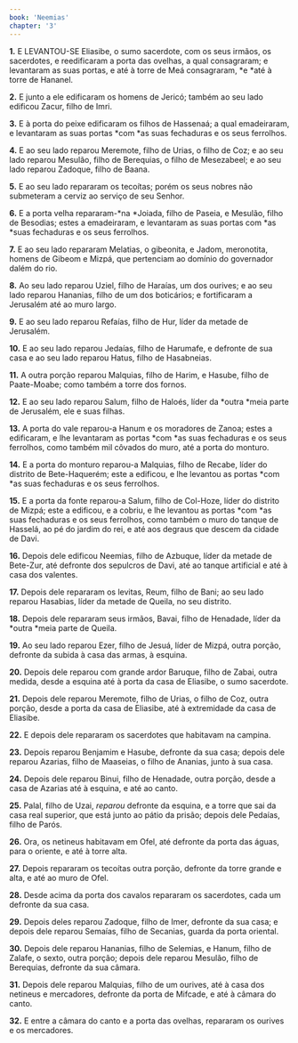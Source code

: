 ```yaml
---
book: 'Neemias'
chapter: '3'
---
```


**1.** E LEVANTOU-SE Eliasibe, o sumo sacerdote, com os seus irmãos, os sacerdotes, e reedificaram a porta das ovelhas, a qual consagraram; e levantaram as suas portas, e até à torre de Meá consagraram, *e *até à torre de Hananel.

**2.** E junto a ele edificaram os homens de Jericó; também ao seu lado edificou Zacur, filho de Imri.

**3.** E à porta do peixe edificaram os filhos de Hassenaá; a qual emadeiraram, e levantaram as suas portas *com *as suas fechaduras e os seus ferrolhos.

**4.** E ao seu lado reparou Meremote, filho de Urias, o filho de Coz; e ao seu lado reparou Mesulão, filho de Berequias, o filho de Mesezabeel; e ao seu lado reparou Zadoque, filho de Baana.

**5.** E ao seu lado repararam os tecoítas; porém os seus nobres não submeteram a cerviz ao serviço de seu Senhor.

**6.** E a porta velha repararam-*na *Joiada, filho de Paseia, e Mesulão, filho de Besodias; estes a emadeiraram, e levantaram as suas portas com *as *suas fechaduras e os seus ferrolhos.

**7.** E ao seu lado repararam Melatias, o gibeonita, e Jadom, meronotita, homens de Gibeom e Mizpá, que pertenciam ao domínio do governador dalém do rio.

**8.** Ao seu lado reparou Uziel, filho de Haraías, um dos ourives; e ao seu lado reparou Hananias, filho de um dos boticários; e fortificaram a Jerusalém até ao muro largo.

**9.** E ao seu lado reparou Refaías, filho de Hur, líder da metade de Jerusalém.

**10.** E ao seu lado reparou Jedaías, filho de Harumafe, e defronte de sua casa e ao seu lado reparou Hatus, filho de Hasabneias.

**11.** A outra porção reparou Malquias, filho de Harim, e Hasube, filho de Paate-Moabe; como também a torre dos fornos.

**12.** E ao seu lado reparou Salum, filho de Haloés, líder da *outra *meia parte de Jerusalém, ele e suas filhas.

**13.** A porta do vale reparou-a Hanum e os moradores de Zanoa; estes a edificaram, e lhe levantaram as portas *com *as suas fechaduras e os seus ferrolhos, como também mil côvados do muro, até a porta do monturo.

**14.** E a porta do monturo reparou-a Malquias, filho de Recabe, líder do distrito de Bete-Haquerém; este a edificou, e lhe levantou as portas *com *as suas fechaduras e os seus ferrolhos.

**15.** E a porta da fonte reparou-a Salum, filho de Col-Hoze, líder do distrito de Mizpá; este a edificou, e a cobriu, e lhe levantou as portas *com *as suas fechaduras e os seus ferrolhos, como também o muro do tanque de Hasselá, ao pé do jardim do rei, e até aos degraus que descem da cidade de Davi.

**16.** Depois dele edificou Neemias, filho de Azbuque, líder da metade de Bete-Zur, até defronte dos sepulcros de Davi, até ao tanque artificial e até à casa dos valentes.

**17.** Depois dele repararam os levitas, Reum, filho de Bani; ao seu lado reparou Hasabias, líder da metade de Queila, no seu distrito.

**18.** Depois dele repararam seus irmãos, Bavai, filho de Henadade, líder da *outra *meia parte de Queila.

**19.** Ao seu lado reparou Ezer, filho de Jesuá, líder de Mizpá, outra porção, defronte da subida à casa das armas, à esquina.

**20.** Depois dele reparou com grande ardor Baruque, filho de Zabai, outra medida, desde a esquina até à porta da casa de Eliasibe, o sumo sacerdote.

**21.** Depois dele reparou Meremote, filho de Urias, o filho de Coz, outra porção, desde a porta da casa de Eliasibe, até à extremidade da casa de Eliasibe.

**22.** E depois dele repararam os sacerdotes que habitavam na campina.

**23.** Depois reparou Benjamim e Hasube, defronte da sua casa; depois dele reparou Azarias, filho de Maaseias, o filho de Ananias, junto à sua casa.

**24.** Depois dele reparou Binui, filho de Henadade, outra porção, desde a casa de Azarias até à esquina, e até ao canto.

**25.** Palal, filho de Uzai, *reparou* defronte da esquina, e a torre que sai da casa real superior, que está junto ao pátio da prisão; depois dele Pedaías, filho de Parós.

**26.** Ora, os netineus habitavam em Ofel, até defronte da porta das águas, para o oriente, e até à torre alta.

**27.** Depois repararam os tecoítas outra porção, defronte da torre grande e alta, e até ao muro de Ofel.

**28.** Desde acima da porta dos cavalos repararam os sacerdotes, cada um defronte da sua casa.

**29.** Depois deles reparou Zadoque, filho de Imer, defronte da sua casa; e depois dele reparou Semaías, filho de Secanias, guarda da porta oriental.

**30.** Depois dele reparou Hananias, filho de Selemias, e Hanum, filho de Zalafe, o sexto, outra porção; depois dele reparou Mesulão, filho de Berequias, defronte da sua câmara.

**31.** Depois dele reparou Malquias, filho de um ourives, até à casa dos netineus e mercadores, defronte da porta de Mifcade, e até à câmara do canto.

**32.** E entre a câmara do canto e a porta das ovelhas, repararam os ourives e os mercadores.